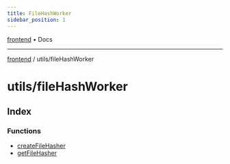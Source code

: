 ```yaml
---
title: FileHashWorker
sidebar_position: 1
---
```


[frontend](./fileHashWorker/../..) • Docs

***

[frontend](./fileHashWorker/../..) / utils/fileHashWorker

# utils/fileHashWorker

## Index

### Functions

- [createFileHasher](./fileHashWorker/functions/createFileHasher)
- [getFileHasher](./fileHashWorker/functions/getFileHasher)
